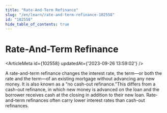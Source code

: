 ```yaml
---
title: "Rate-And-Term Refinance"
slug: "/en/learn/rate-and-term-refinance-102558"
id: "102558"
hide_table_of_contents: true
---
```



# Rate-And-Term Refinance

<ArticleMeta id={102558} updatedAt={'2023-09-26 13:59:02'} />
<div className='border-solid border-b border-t-0 my-4 border-[var(--ifm-color-gray-300)]' />

A rate-and-term refinance changes the interest rate, the term—or both the rate and the term—of an existing mortgage without advancing any new money. It is also known as a “no cash-out refinance.”This differs from a cash-out refinance, in which new money is advanced on the loan and the borrower receives cash at the closing in addition to their new loan. Rate-and-term refinances often carry lower interest rates than cash-out refinances.
